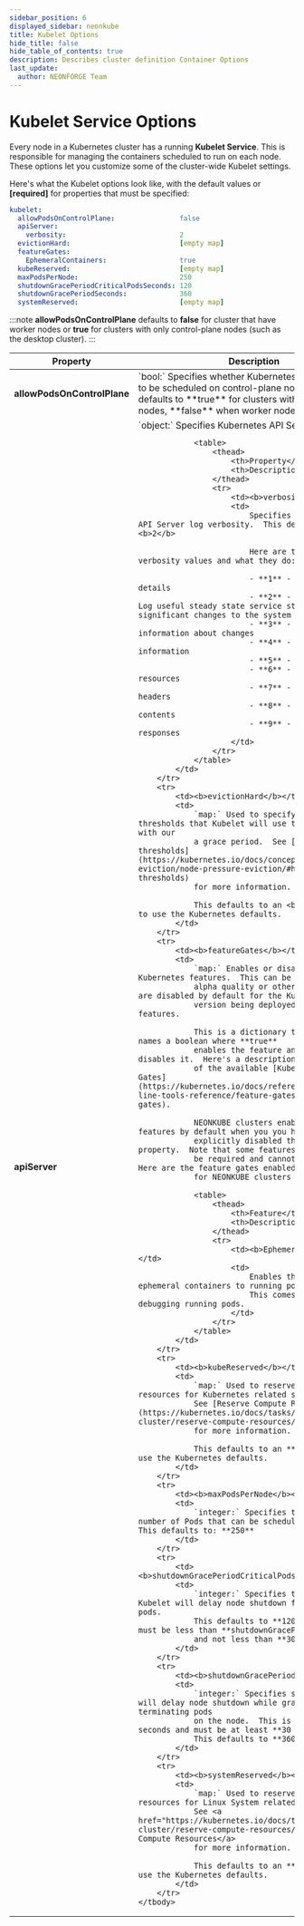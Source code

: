 ```yaml
---
sidebar_position: 6
displayed_sidebar: neonkube
title: Kubelet Options
hide_title: false
hide_table_of_contents: true
description: Describes cluster definition Container Options
last_update:
  author: NEONFORGE Team
---
```



# Kubelet Service Options

Every node in a Kubernetes cluster has a running **Kubelet Service**.  This is responsible
for managing the containers scheduled to run on each node.  These options let you customize
some of the cluster-wide Kubelet settings.

Here's what the Kubelet options look like, with the default values
or **[required]** for properties that must be specified:

```yaml
kubelet:
  allowPodsOnControlPlane:                false
  apiServer:
    verbosity:                            2
  evictionHard:                           [empty map]
  featureGates:                           
    EphemeralContainers:                  true
  kubeReserved:                           [empty map]
  maxPodsPerNode:                         250
  shutdownGracePeriodCriticalPodsSeconds: 120
  shutdownGracePeriodSeconds:             360
  systemReserved:                         [empty map]
```                                       

:::note
**allowPodsOnControlPlane** defaults to **false** for cluster that have worker nodes
or **true** for clusters with only control-plane nodes (such as the desktop cluster).
:::

<table>
    <thead>
        <th>Property</th>
        <th>Description</th>
    </thead>
    <tbody>
        <tr>
            <td><b>allowPodsOnControlPlane</b></td>
            <td>
                `bool:` Specifies whether Kubernetes will allow pods to be scheduled on control-plane 
                nodes.  This defaults to **true** for clusters without worker nodes, **false** when
                worker nodes are present.
            </td>
        </tr>
        <tr>
            <td><b>apiServer</b></td>
            <td>
                `object:` Specifies Kubernetes API Server options.

                <table>
                    <thead>
                        <th>Property</th>
                        <th>Description</th>
                    </thead>
                    <tr>
                        <td><b>verbosity</b></td>
                        <td>
                            Specifies the Kubernetes API Server log verbosity.  This defaults to: <b>2</b>

                            Here are the supported verbosity values and what they do:

                            - **1** - Log minimal details
                            - **2** - **(default)** Log useful steady state service status and significant changes to the system
                            - **3** - Log extended information about changes
                            - **4** - Log debug information
                            - **5** - *Undefined*
                            - **6** - Log requested resources
                            - **7** - Log HTTP request headers
                            - **8** - Log HTTP request contents
                            - **9** - Log HTTP request responses
                        </td>
                    </tr>
                </table>
            </td>
        </tr>
        <tr>
            <td><b>evictionHard</b></td>
            <td>
                `map:` Used to specify hard eviction thresholds that Kubelet will use to evict pods with our
                a grace period.  See [Hard eviction thresholds](https://kubernetes.io/docs/concepts/scheduling-eviction/node-pressure-eviction/#hard-eviction-thresholds)
                for more information.

                This defaults to an <b>empty map</b> to use the Kubernetes defaults.
            </td>
        </tr>
        <tr>
            <td><b>featureGates</b></td>
            <td>
                `map:` Enables or disables specific Kubernetes features.  This can be used to enable
                alpha quality or other features that are disabled by default for the Kubernetes
                version being deployed or to disable features.

                This is a dictionary that maps feature names a boolean where **true**
                enables the feature and **false** disables it.  Here's a description
                of the available [Kubernetes Feature Gates](https://kubernetes.io/docs/reference/command-line-tools-reference/feature-gates/#feature-gates).

                NEONKUBE clusters enable specific features by default when you you haven't
                explicitly disabled them via this property.  Note that some features may 
                be required and cannot be disabled.  Here are the feature gates enabled
                for NEONKUBE clusters by default:

                <table>
                    <thead>
                        <th>Feature</th>
                        <th>Description</th>
                    </thead>
                    <tr>
                        <td><b>EphemeralContainers</b></td>
                        <td>
                            Enables the ability to add ephemeral containers to running pods.
                            This comes in handy for debugging running pods.
                        </td>
                    </tr>
                </table>
            </td>
        </tr>
        <tr>
            <td><b>kubeReserved</b></td>
            <td>
                `map:` Used to reserve system resources for Kubernetes related services.
                See [Reserve Compute Resources](https://kubernetes.io/docs/tasks/administer-cluster/reserve-compute-resources/)
                for more information.

                This defaults to an **empty map** to use the Kubernetes defaults.
            </td>
        </tr>
        <tr>
            <td><b>maxPodsPerNode</b></td>
            <td>
                `integer:` Specifies the maximum number of Pods that can be scheduled on a node. This defaults to: **250**
            </td>
        </tr>
        <tr>
            <td><b>shutdownGracePeriodCriticalPodsSeconds</b></td>
            <td>
                `integer:` Specifies the seconds that Kubelet will delay node shutdown for critical pods.
                This defaults to **120 seconds** and must be less than **shutdownGracePeriodSeconds**
                and not less than **30 seconds**.
            </td>
        </tr>
        <tr>
            <td><b>shutdownGracePeriodSeconds</b></td>
            <td>
                `integer:` Specifies seconds Kubelet will delay node shutdown while gracefully terminating pods
                on the node.  This is expressed in seconds and must be at least **30 seconds**.
                This defaults to **360 seconds**.
            </td>
        </tr>
        <tr>
            <td><b>systemReserved</b></td>
            <td>
                `map:` Used to reserve system resources for Linux System related services.
                See <a href="https://kubernetes.io/docs/tasks/administer-cluster/reserve-compute-resources/">Reserve Compute Resources</a>
                for more information.

                This defaults to an **empty map** to use the Kubernetes defaults.
            </td>
        </tr>
    </tbody>
</table>
